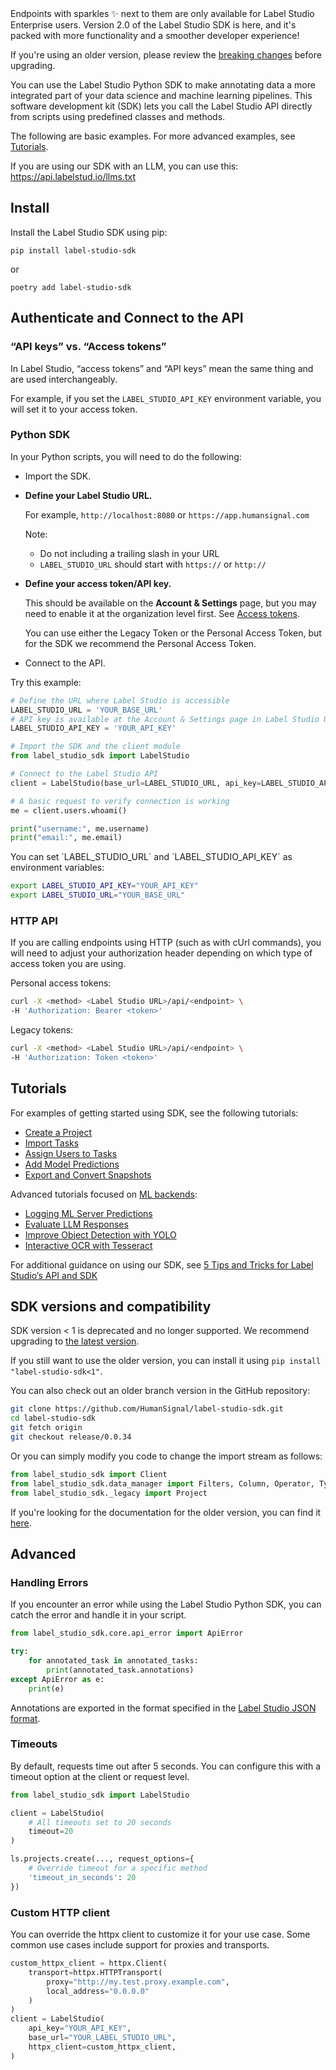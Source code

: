 <Note>
Endpoints with sparkles ✨ next to them are only available for Label Studio Enterprise users.
</Note>

<Launch>
Version 2.0 of the Label Studio SDK is here, and it's packed with more functionality and a smoother developer experience! 

If you're using an older version, please review the [breaking changes](https://github.com/HumanSignal/label-studio-sdk/releases/tag/2.0.0) before upgrading. 
</Launch>


You can use the Label Studio Python SDK to make annotating data a more integrated part of your data science and machine learning pipelines. This software development kit (SDK) lets you call the Label Studio API directly from scripts using predefined classes and methods.

The following are basic examples. For more advanced examples, see [Tutorials](/tutorials).

<Tip>If you are using our SDK with an LLM, you can use this: https://api.labelstud.io/llms.txt</Tip>

## Install

Install the Label Studio SDK using pip:
```
pip install label-studio-sdk
```
or
```
poetry add label-studio-sdk
```


## Authenticate and Connect to the API

### “API keys” vs. “Access tokens”

In Label Studio, “access tokens” and “API keys” mean the same thing and are used interchangeably.

For example, if you set the `LABEL_STUDIO_API_KEY` environment variable, you will set it to your access token.


### Python SDK

In your Python scripts, you will need to do the following:

- Import the SDK.
- **Define your Label Studio URL.** 

    For example, `http://localhost:8080` or `https://app.humansignal.com`

    Note:
     - Do not including a trailing slash in your URL
     - `LABEL_STUDIO_URL` should start with `https://` or `http://`
- **Define your access token/API key.** 

    This should be available on the **Account & Settings** page, but you may need to enable it at the organization level first. See [Access tokens](https://labelstud.io/guide/access_tokens).

    You can use either the Legacy Token or the Personal Access Token, but for the SDK we recommend the Personal Access Token. 
- Connect to the API.

Try this example:

```python
# Define the URL where Label Studio is accessible
LABEL_STUDIO_URL = 'YOUR_BASE_URL'
# API key is available at the Account & Settings page in Label Studio UI
LABEL_STUDIO_API_KEY = 'YOUR_API_KEY'

# Import the SDK and the client module
from label_studio_sdk import LabelStudio

# Connect to the Label Studio API 
client = LabelStudio(base_url=LABEL_STUDIO_URL, api_key=LABEL_STUDIO_API_KEY)

# A basic request to verify connection is working
me = client.users.whoami()

print("username:", me.username)
print("email:", me.email)
```
<Tip>
You can set `LABEL_STUDIO_URL` and `LABEL_STUDIO_API_KEY` as environment variables: 

```bash
export LABEL_STUDIO_API_KEY="YOUR_API_KEY"
export LABEL_STUDIO_URL="YOUR_BASE_URL"
```
</Tip>

### HTTP API

If you are calling endpoints using HTTP (such as with cUrl commands), you will need to adjust your authorization header depending on which type of access token you are using. 

Personal access tokens:

```bash
curl -X <method> <Label Studio URL>/api/<endpoint> \
-H 'Authorization: Bearer <token>'
```

Legacy tokens:

```bash
curl -X <method> <Label Studio URL>/api/<endpoint> \
-H 'Authorization: Token <token>'
```

## Tutorials

For examples of getting started using SDK, see the following tutorials:

* [Create a Project](/tutorials/tutorials/create-a-project)
* [Import Tasks](/tutorials/tutorials/import-tasks)
* [Assign Users to Tasks](/tutorials/tutorials/assign-users-to-tasks)
* [Add Model Predictions](/tutorials/tutorials/add-model-predictions)
* [Export and Convert Snapshots](/tutorials/tutorials/export-and-convert-snapshots)

Advanced tutorials focused on [ML backends](https://github.com/HumanSignal/label-studio-ml-backend):

* [Logging ML Server Predictions](/tutorials/tutorials/logging-ml-server-predictions)
* [Evaluate LLM Responses](/tutorials/tutorials/evaluate-llm-responses)
* [Improve Object Detection with YOLO](/tutorials/tutorials/improve-object-detection-with-yolo)
* [Interactive OCR with Tesseract](/tutorials/tutorials/interactive-ocr-with-tesseract)

<Tip>For additional guidance on using our SDK, see [5 Tips and Tricks for Label Studio’s API and SDK](https://labelstud.io/blog/5-tips-and-tricks-for-label-studio-s-api-and-sdk/)</Tip>

## SDK versions and compatibility

 SDK version &lt; 1 is deprecated and no longer supported. We recommend upgrading to [the latest version](https://github.com/HumanSignal/label-studio-sdk).

If you still want to use the older version, you can install it using `pip install "label-studio-sdk<1"`.

You can also check out an older branch version in the GitHub repository:

```sh
git clone https://github.com/HumanSignal/label-studio-sdk.git
cd label-studio-sdk
git fetch origin
git checkout release/0.0.34
```

Or you can simply modify you code to change the import stream as follows:

```python
from label_studio_sdk import Client
from label_studio_sdk.data_manager import Filters, Column, Operator, Type
from label_studio_sdk._legacy import Project
```

If you're looking for the documentation for the older version, you can find it [here](https://labelstud.io/sdk/).

## Advanced

### Handling Errors

If you encounter an error while using the Label Studio Python SDK, you can catch the error and handle it in your script.

```python
from label_studio_sdk.core.api_error import ApiError

try:
    for annotated_task in annotated_tasks:
        print(annotated_task.annotations)
except ApiError as e:
    print(e)
```

Annotations are exported in the format specified in the [Label Studio JSON format](tasks.html#Basic-Label-Studio-JSON-format).

### Timeouts
By default, requests time out after 5 seconds. You can configure this with a timeout option at the client or request level.

```python
from label_studio_sdk import LabelStudio

client = LabelStudio(
    # All timeouts set to 20 seconds
    timeout=20
)

ls.projects.create(..., request_options={
    # Override timeout for a specific method
    'timeout_in_seconds': 20
})
```

### Custom HTTP client

You can override the httpx client to customize it for your use case. Some common use cases
include support for proxies and transports.

```python
custom_httpx_client = httpx.Client(
    transport=httpx.HTTPTransport(
        proxy="http://my.test.proxy.example.com",
        local_address="0.0.0.0"
    )
)
client = LabelStudio(
    api_key="YOUR_API_KEY",
    base_url="YOUR_LABEL_STUDIO_URL",
    httpx_client=custom_httpx_client,
)
```
